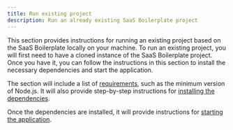 ```yaml
---
title: Run existing project
description: Run an already existing SaaS Boilerplate project
---
```



This section provides instructions for running an existing project based on the SaaS Boilerplate locally on your machine. To run an existing project, you will first need to have a cloned instance of the SaaS Boilerplate project. Once you have it, you can follow the instructions in this section to install the necessary dependencies and start the application.

The section will include a list of [requirements](#requirements), such as the minimum version of Node.js. It will also provide step-by-step instructions for [installing the dependencies](#install-dependencies).

Once the dependencies are installed, it will provide instructions for [starting the application](#start-the-app).

<Requirements />
<InstallDeps />
<StartApp />